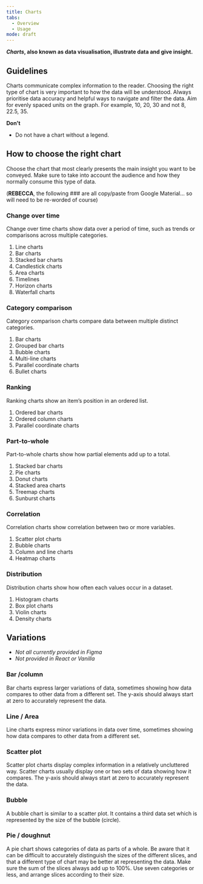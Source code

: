 ```yaml
---
title: Charts
tabs:
  - Overview
  - Usage
mode: draft
---
```



***Charts*, also known as data visualisation, illustrate data and give insight.**


## Guidelines

Charts communicate complex information to the reader. Choosing the right type of chart is very important to how the data will be understood. Always prioritise data accuracy and helpful ways to navigate and filter the data. Aim for evenly spaced units on the graph. For example, 10, 20, 30 and not 8, 22.5, 35. 


**Don't**

* Do not have a chart without a legend. 

## How to choose the right chart

Choose the chart that most clearly presents the main insight you want to be conveyed. Make sure to take into account the audience and how they normally consume this type of data. 

(**REBECCA**, the following ### are all copy/paste from Google Material... so will need to be re-worded of course)


### Change over time

Change over time charts show data over a period of time, such as trends or comparisons across multiple categories.

1. Line charts
2. Bar charts
3. Stacked bar charts
4. Candlestick charts 
5. Area charts
6. Timelines 
7. Horizon charts
8. Waterfall charts


### Category comparison

Category comparison charts compare data between multiple distinct categories.

1. Bar charts
2. Grouped bar charts
3. Bubble charts
4. Multi-line charts
5. Parallel coordinate charts
6. Bullet charts


### Ranking 

Ranking charts show an item’s position in an ordered list.

1. Ordered bar charts
2. Ordered column charts
3. Parallel coordinate charts


### Part-to-whole

Part-to-whole charts show how partial elements add up to a total.

1. Stacked bar charts
2. Pie charts
3. Donut charts
4. Stacked area charts
5. Treemap charts
6. Sunburst charts


### Correlation

Correlation charts show correlation between two or more variables.

1. Scatter plot charts
2. Bubble charts
3. Column and line charts
4. Heatmap charts


### Distribution

Distribution charts show how often each values occur in a dataset.

1. Histogram charts
2. Box plot charts
3. Violin charts
4. Density charts



## Variations 

* *Not all currently provided in Figma*
* *Not provided in React or Vanilla* 


### Bar /column

Bar charts express larger variations of data, sometimes showing how data compares to other data from a different set. The y-axis should always start at zero to accurately represent the data.


### Line / Area

Line charts express minor variations in data over time, sometimes showing how data compares to other data from a different set. 


### Scatter plot

Scatter plot charts display complex information in a relatively uncluttered way. Scatter charts usually display one or two sets of data showing how it compares. The y-axis should always start at zero to accurately represent the data.

### Bubble 

A bubble chart is similar to a scatter plot. It contains a third data set which is represented by the size of the bubble (circle). 


### Pie / doughnut

A pie chart shows categories of data as parts of a whole. Be aware that it can be difficult to accurately distinguish the sizes of the different slices, and that a different type of chart may be better at representing the data. Make sure the sum of the slices always add up to 100%. Use seven categories or less, and arrange slices according to their size.     

